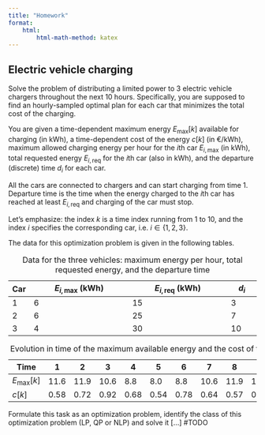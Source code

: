 ```yaml
---
title: "Homework"
format:
    html:
        html-math-method: katex
---
```


## Electric vehicle charging

Solve the problem of distributing a limited power to 3 electric vehicle chargers throughout the next 10 hours. Specifically, you are supposed to find an hourly-sampled optimal plan for each car that minimizes the total cost of the charging. 

You are given a time-dependent maximum energy $E_{\mathrm{max}}[k]$ available for charging (in kWh), a time-dependent cost of the energy $c[k]$ (in €/kWh), maximum allowed charging energy per hour for the *i*th car $E_{i,\mathrm{max}}$ (in kWh), total requested energy $E_{i,\mathrm{req}}$ for the *i*th car (also in kWh), and the departure (discrete) time $d_i$ for each car. 

All the cars are connected to chargers and can start charging from time 1. Departure time is the time when the energy charged to the *i*th car has reached at least $E_{i,\mathrm{req}}$ and charging of the car must stop. 

Let's emphasize: the index $k$ is a time index running from 1 to 10, and the index $i$ specifies the corresponding car, i.e. $i\in\{1,2,3\}$.

The data for this optimization problem is given in the following tables.

| Car | $E_{i,\mathrm{max}}$ (kWh)   | $E_{i,\mathrm{req}}$ (kWh)   | $d_i$   |
|-----|------------------------------|------------------------------|---------|
| 1   | 6                            | 15                           | 3       |
| 2   | 6                            | 25                           | 7       |
| 3   | 4                            | 30                           | 10      |

: Data for the three vehicles: maximum energy per hour, total requested energy, and the departure time

| Time | 1    | 2    | 3    | 4    | 5    | 6    | 7    | 8    | 9    | 10   |
|------|------|------|------|------|------|------|------|------|------|------|
| $E_{\mathrm{max}}[k]$ | 11.6 | 11.9 | 10.6 | 8.8  | 8.0  | 8.8  | 10.6 | 11.9 | 11.6 | 10.0 |
| $c[k]$ | 0.58 | 0.72 | 0.92 | 0.68 | 0.54 | 0.78 | 0.64 | 0.57 | 0.74 | 0.74 |

: Evolution in time of the maximum available energy and the cost of the energy

Formulate this task as an optimization problem, identify the class of this optimization problem (LP, QP or NLP) and solve it [...] #TODO